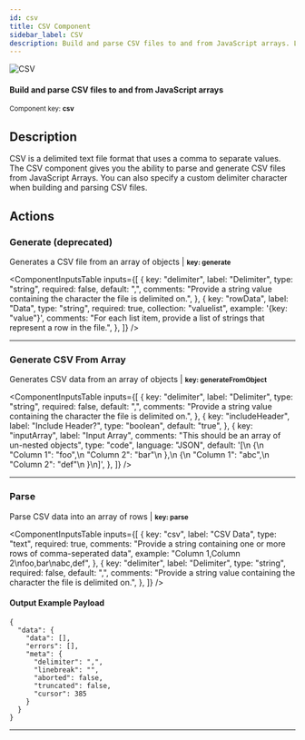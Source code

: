 ```yaml
---
id: csv
title: CSV Component
sidebar_label: CSV
description: Build and parse CSV files to and from JavaScript arrays. Learn more about using Prismatic's CSV component.
---
```


[//]: # "DO NOT EDIT THIS FILE MANUALLY."
[//]: # "This file was auto generated using scripts in docusaurus/scripts/components/"


<div className="avatar">
  <div className="avatar__photo-link avatar__photo avatar__photo--lg">
    <img src="/docs/img/components/icons/60/Y3N2.png" alt="CSV" />
  </div>
  <div className="avatar__intro">
    <h4 className="avatar__name">
      Build and parse CSV files to and from JavaScript arrays
    </h4>
    <small className="avatar__subtitle">
      Component key: <b>csv</b>
    </small>
  </div>
</div>

## Description

CSV is a delimited text file format that uses a comma to separate values.
The CSV component gives you the ability to parse and generate CSV files from JavaScript Arrays.
You can also specify a custom delimiter character when building and parsing CSV files.

## Actions

<div id="generate" />

### Generate (deprecated)

Generates a CSV file from an array of objects | <small><b>key: generate</b></small>

<ComponentInputsTable
  inputs={[
    {
      key: "delimiter",
      label: "Delimiter",
      type: "string",
      required: false,
      default: ",",
      comments:
        "Provide a string value containing the character the file is delimited on.",
    },
    {
      key: "rowData",
      label: "Data",
      type: "string",
      required: true,
      collection: "valuelist",
      example: '{key: "value"}',
      comments:
        "For each list item, provide a list of strings that represent a row in the file.",
    },
  ]}
/>

<hr className="componentActionSeparator" />

<div id="generatefromobject" />

### Generate CSV From Array

Generates CSV data from an array of objects | <small><b>key: generateFromObject</b></small>

<ComponentInputsTable
  inputs={[
    {
      key: "delimiter",
      label: "Delimiter",
      type: "string",
      required: false,
      default: ",",
      comments:
        "Provide a string value containing the character the file is delimited on.",
    },
    {
      key: "includeHeader",
      label: "Include Header?",
      type: "boolean",
      default: "true",
    },
    {
      key: "inputArray",
      label: "Input Array",
      comments: "This should be an array of un-nested objects",
      type: "code",
      language: "JSON",
      default:
        '[\n  {\n    "Column 1": "foo",\n    "Column 2": "bar"\n  },\n  {\n    "Column 1": "abc",\n    "Column 2": "def"\n  }\n]',
    },
  ]}
/>

<hr className="componentActionSeparator" />

<div id="parse" />

### Parse

Parse CSV data into an array of rows | <small><b>key: parse</b></small>

<ComponentInputsTable
  inputs={[
    {
      key: "csv",
      label: "CSV Data",
      type: "text",
      required: true,
      comments:
        "Provide a string containing one or more rows of comma-seperated data",
      example: "Column 1,Column 2\nfoo,bar\nabc,def",
    },
    {
      key: "delimiter",
      label: "Delimiter",
      type: "string",
      required: false,
      default: ",",
      comments:
        "Provide a string value containing the character the file is delimited on.",
    },
  ]}
/>

#### Output Example Payload

```
{
  "data": {
    "data": [],
    "errors": [],
    "meta": {
      "delimiter": ",",
      "linebreak": "",
      "aborted": false,
      "truncated": false,
      "cursor": 385
    }
  }
}
```

<hr className="componentActionSeparator" />
